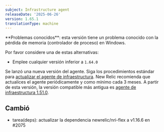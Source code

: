 ```yaml
---
subject: Infrastructure agent
releaseDate: '2025-06-26'
version: 1.65.1
translationType: machine
---
```


<Callout variant="caution">
  **Problemas conocidos**: esta versión tiene un problema conocido con la pérdida de memoria (controlador de proceso) en Windows.
</Callout>

Por favor considere una de estas alternativas:

* Emplee cualquier versión inferior a `1.64.0`

Se lanzó una nueva versión del agente. Siga los procedimientos estándar para [actualizar el agente de infraestructura](https://docs.newrelic.com/docs/infrastructure/install-configure-manage-infrastructure/update-or-uninstall/update-infrastructure-agent). New Relic recomienda que actualices el agente periódicamente y como mínimo cada 3 meses. A partir de esta versión, la versión compatible más antigua es [agente de infraestructura 1.51.0](https://docs.newrelic.com/docs/release-notes/infrastructure-release-notes/infrastructure-agent-release-notes/new-relic-infrastructure-agent-1510/).

## Cambió

* tarea(deps): actualizar la dependencia newrelic/nri-flex a v1.16.6 en #2075